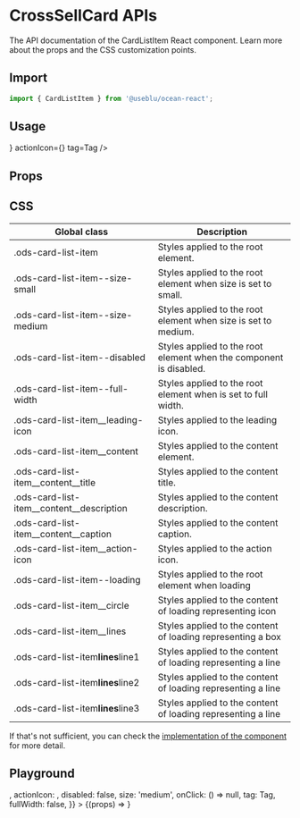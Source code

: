 
<Meta title="Components/CardListItem" component={CardListItem} />

# CrossSellCard APIs

The API documentation of the CardListItem React component. Learn more about the props and the CSS customization points.

## Import

```javascript
import { CardListItem } from '@useblu/ocean-react';
```

## Usage

<Canvas withSource="open" withToolbar>
  <Story name="usage">
    <CardListItem
      title="Title"
      description="Description"
      caption="Caption"
      leadingIcon={<PlaceholderOutline />}
      actionIcon={<PlaceholderOutline />}
      tag=<Tag>Tag</Tag>
    />
  </Story>
</Canvas>

## Props

<ArgsTable of="." />

## CSS

| Global class                                  | Description                                                        |
| --------------------------------------------- | ------------------------------------------------------------------ |
| .ods-card-list-item                           | Styles applied to the root element.                                |
| .ods-card-list-item--size-small               | Styles applied to the root element when size is set to small.      |
| .ods-card-list-item--size-medium              | Styles applied to the root element when size is set to medium.     |
| .ods-card-list-item--disabled                 | Styles applied to the root element when the component is disabled. |
| .ods-card-list-item--full-width               | Styles applied to the root element when is set to full width.      |
| .ods-card-list-item\_\_leading-icon           | Styles applied to the leading icon.                                |
| .ods-card-list-item\_\_content                | Styles applied to the content element.                             |
| .ods-card-list-item\_\_content\_\_title       | Styles applied to the content title.                               |
| .ods-card-list-item\_\_content\_\_description | Styles applied to the content description.                         |
| .ods-card-list-item\_\_content\_\_caption     | Styles applied to the content caption.                             |
| .ods-card-list-item\_\_action-icon            | Styles applied to the action icon.                                 |
| .ods-card-list-item--loading                  | Styles applied to the root element when loading                    |
| .ods-card-list-item\_\_circle                 | Styles applied to the content of loading representing icon         |
| .ods-card-list-item\_\_lines                  | Styles applied to the content of loading representing a box        |
| .ods-card-list-item**lines**line1             | Styles applied to the content of loading representing a line       |
| .ods-card-list-item**lines**line2             | Styles applied to the content of loading representing a line       |
| .ods-card-list-item**lines**line3             | Styles applied to the content of loading representing a line       |

If that's not sufficient, you can check the [implementation of the component](https://github.com/ocean-ds/ocean-web/blob/master/packages/ocean-react/src/CardListItem/CardListItem.tsx) for more detail.

## Playground

<Canvas>
  <Story
    name="playground"
    args={{
      title: 'Title',
      description: 'Description',
      caption: 'Caption',
      leadingIcon: <PlaceholderOutline />,
      actionIcon: <PlaceholderOutline />,
      disabled: false,
      size: 'medium',
      onClick: () => null,
      tag: <Tag>Tag</Tag>,
      fullWidth: false,
    }}
  >
    {(props) => <CardListItem {...props} />}
  </Story>
</Canvas>
